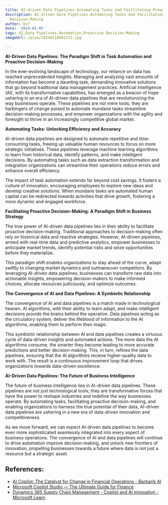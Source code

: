 ```yaml
---
title: AI-driven Data Pipelines Automating Tasks and Facilitating Proactive Decision-Making
description: AI-driven Data Pipelines Automating Tasks and Facilitating Proactive
  Decision-Making
author: Usf
date: '2024-01-05'
tags: AI,Data Pipelines,Automation,Proactive Decision-Making
imageUrl: /pixa/20240118081215.jpg

---
```

**AI-Driven Data Pipelines: The Paradigm Shift in Task Automation and Proactive Decision-Making**

In the ever-evolving landscape of technology, our  reliance  on data has reached unprecedented heights. Managing and analyzing vast amounts  of information has become  a daunting task, demanding innovative solutions that go beyond traditional data management practices. Artificial  Intelligence (AI), with its transformative capabilities,  has emerged as a beacon of hope ushering in an era of AI-driven data pipelines that  are revolutionizing the way businesses operate. These pipelines are not mere tools; they are harbingers of change poised to automate mundane tasks streamline  decision-making processes, and empower organizations with the agility and foresight  to thrive in an increasingly competitive  global market.

**Automating  Tasks: Unlocking Efficiency and Accuracy**

AI-driven data pipelines are designed to automate repetitive and time-consuming tasks, freeing up valuable human resources  to focus on  more strategic initiatives. These pipelines leverage machine learning algorithms to learn from historical  data, identify patterns, and make intelligent decisions. By automating tasks such as  data extraction transformation and integration organizations can streamline their  operations reduce  errors and enhance  overall efficiency.

The impact of task automation extends far beyond cost savings. It fosters a culture of innovation, encouraging employees to explore new ideas and develop creative solutions. When mundane tasks are automated human capital can be  redirected towards activities that drive growth, fostering a more  dynamic and engaged  workforce.

**Facilitating Proactive Decision-Making: A Paradigm Shift in Business Strategy**

The true power of AI-driven data pipelines lies in their ability to facilitate  proactive decision-making. Traditional approaches to decision-making often rely  on historical data and reactive strategies. However, AI-driven pipelines, armed with real-time data and predictive analytics, empower businesses to anticipate market trends, identify potential risks and seize opportunities before  they  materialize.

This  paradigm shift enables organizations to stay ahead of  the curve, adapt swiftly to changing market  dynamics and outmaneuver  competitors. By leveraging AI-driven  data pipelines, businesses can transform raw data  into  actionable insights, empowering decision-makers to make informed  choices, allocate resources judiciously, and  optimize outcomes.

**The Convergence of AI and Data Pipelines:  A Symbiotic Relationship**

The convergence  of AI and data pipelines is a match  made  in technological  heaven. AI algorithms,  with their ability to learn adapt,  and make intelligent decisions provide  the brains behind the operation. Data pipelines acting as the circulatory system, deliver the lifeblood  of information to the AI algorithms, enabling them to perform their magic.

This symbiotic  relationship between AI and data pipelines creates a virtuous cycle of data-driven insights and  automated actions. The more data the AI algorithms consume, the  smarter they become leading  to  more accurate predictions and  better decision-making. This, in turn, refines the data pipelines, ensuring that the AI algorithms receive higher-quality data to  work with. The result is a continuous improvement loop that drives organizations towards data-driven excellence.

**AI-Driven Data Pipelines: The  Future of Business Intelligence**

The future of business intelligence lies in AI-driven data pipelines. These pipelines are not just technological tools; they are transformative forces that have the power to reshape industries and redefine the way businesses operate. By automating tasks, facilitating proactive decision-making, and enabling organizations to harness the true potential of their data, AI-driven  data pipelines are ushering in a new era of  data-driven innovation and competitiveness.

As  we move forward, we can expect AI-driven data pipelines to become even more sophisticated seamlessly integrated into every aspect of business operations. The convergence of  AI and data pipelines will  continue to drive automation improve decision-making, and unlock new frontiers of innovation, propelling businesses towards a  future where data is not just a resource but a  strategic asset.

## References:
- [AI Copilot: The Catalyst for Change in Financial Operations - Barbarik AI](https://barbarik.ai/index.php/2023/10/30/ai-copilot-the-catalyst-for-change-in-financial-operations/?preview_id=233&preview=0aec81f536&preview=true)
- [Microsoft Copilot Studio — The Ultimate Guide for Finance](https://christianmartinezfinancialfox.medium.com/microsoft-copilot-studio-the-ultimate-guide-for-finance-9f7a518c42cc)
- [Dynamics 365 Supply Chain Management - Copilot and AI innovation - Microsoft Learn](https://learn.microsoft.com/en-us/dynamics365/release-plan/2023wave1/finance-operations/dynamics365-supply-chain-management/copilot-ai-innovation)
